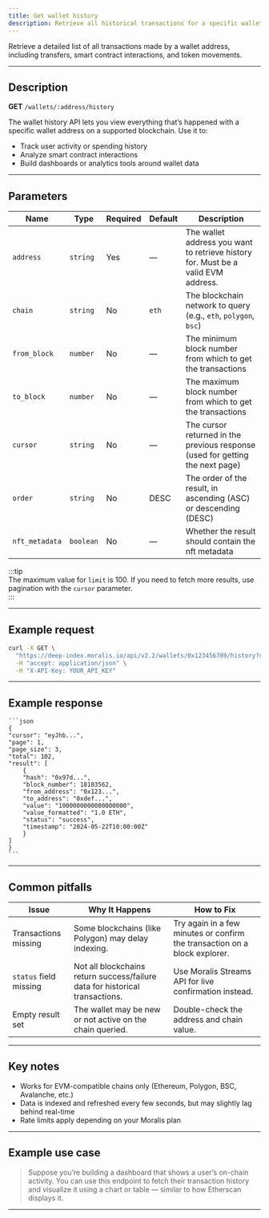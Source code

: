 ```yaml
---
title: Get wallet history
description: Retrieve all historical transactions for a specific wallet address using the Moralis Web3 API.
---
```



Retrieve a detailed list of all transactions made by a wallet address, including transfers, smart contract interactions, and token movements.

---

## Description

**GET** `/wallets/:address/history`  

The wallet history API lets you view everything that’s happened with a specific wallet address on a supported blockchain. Use it to:

- Track user activity or spending history  
- Analyze smart contract interactions  
- Build dashboards or analytics tools around wallet data  

---

## Parameters

| Name      | Type      | Required | Default | Description                                                                       |
| --------- | --------- | -------- | ------- | --------------------------------------------------------------------------------- |
| `address` | `string`  |  Yes    | —       | The wallet address you want to retrieve history for. Must be a valid EVM address. |
| `chain`   | `string`  |  No     | `eth`   | The blockchain network to query (e.g., `eth`, `polygon`, `bsc`)            |
| `from_block`   | `number` | No     | —    | The minimum block number from which to get the transactions |
| `to_block` |  `number` | No     | —    | The maximum block number from which to get the transactions |
| `cursor` | `string`  | No     | —       | The cursor returned in the previous response (used for getting the next page) |
| `order`  | `string`  | No     | DESC      | The order of the result, in ascending (ASC) or descending (DESC)      |
| `nft_metadata` |  `boolean`  | No     | —       | Whether the result should contain the nft metadata |

:::tip   
The maximum value for `limit` is 100. If you need to fetch more results, use pagination with the `cursor` parameter.  
:::

---

## Example request 

  ```bash
  curl -X GET \
    "https://deep-index.moralis.io/api/v2.2/wallets/0x123456789/history?chain=eth&limit=3" \
    -H "accept: application/json" \
    -H "X-API-Key: YOUR_API_KEY"
  ````

---

## Example response

    ```json
    {
    "cursor": "eyJhb...",
    "page": 1,
    "page_size": 3,
    "total": 102,
    "result": [
        {
        "hash": "0x97d...",
        "block_number": 18103562,
        "from_address": "0x123...",
        "to_address": "0xdef...",
        "value": "1000000000000000000",
        "value_formatted": "1.0 ETH",
        "status": "success",
        "timestamp": "2024-05-22T10:00:00Z"
        }
    ]
    }
    ```

---

## Common pitfalls

| Issue                  | Why It Happens                                                               | How to Fix                                                                 |
| ---------------------- | ---------------------------------------------------------------------------- | -------------------------------------------------------------------------- |
| Transactions missing   | Some blockchains (like Polygon) may delay indexing.                          | Try again in a few minutes or confirm the transaction on a block explorer. |
| `status` field missing | Not all blockchains return success/failure data for historical transactions. | Use Moralis Streams API for live confirmation instead.                     |
| Empty result set       | The wallet may be new or not active on the chain queried.                    | Double-check the address and chain value.                                  |

---

## Key notes

* Works for EVM-compatible chains only (Ethereum, Polygon, BSC, Avalanche, etc.)
* Data is indexed and refreshed every few seconds, but may slightly lag behind real-time
* Rate limits apply depending on your Moralis plan

---

## Example use case

> Suppose you’re building a dashboard that shows a user’s on-chain activity.
> You can use this endpoint to fetch their transaction history and visualize it using a chart or table — similar to how Etherscan displays it.

---
